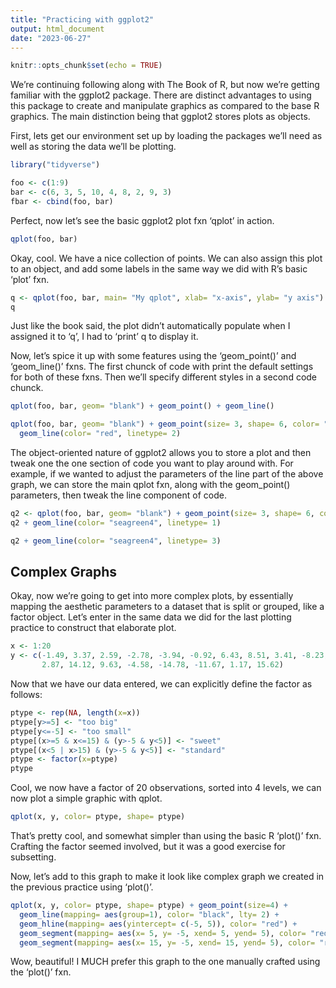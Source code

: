 ```yaml
---
title: "Practicing with ggplot2"
output: html_document
date: "2023-06-27"
---
```


```r
knitr::opts_chunk$set(echo = TRUE)
```

We're continuing following along with The Book of R, but now we're getting familiar
with the ggplot2 package.  There are distinct advantages to using this package to 
create and manipulate graphics as compared to the base R graphics.  The main distinction 
being that ggplot2 stores plots as objects.

First, lets get our environment set up by loading the packages we'll need as well
as storing the data we'll be plotting.
```r
library("tidyverse")
```
```r
foo <- c(1:9)
bar <- c(6, 3, 5, 10, 4, 8, 2, 9, 3)
fbar <- cbind(foo, bar)
```

Perfect, now let's see the basic ggplot2 plot fxn 'qplot' in action.
```r
qplot(foo, bar)
```

Okay, cool. We have a nice collection of points. We can also assign this plot to an object, 
and add some labels in the same way we did with R's basic 'plot' fxn.
```r
q <- qplot(foo, bar, main= "My qplot", xlab= "x-axis", ylab= "y axis")
q
```

Just like the book said, the plot didn't automatically populate when I assigned it to 'q',
I had to 'print' q to display it.

Now, let's spice it up with some features using the 'geom_point()' and 'geom_line()' 
fxns. The first chunck of code with print the default settings for both of these fxns.
Then we'll specify different styles in a second code chunck.
```r
qplot(foo, bar, geom= "blank") + geom_point() + geom_line()
```
```r
qplot(foo, bar, geom= "blank") + geom_point(size= 3, shape= 6, color= "blue") +
  geom_line(color= "red", linetype= 2)
```

The object-oriented nature of ggplot2 allows you to store a plot and then tweak one the one 
section of code you want to play around with. For example, if we wanted to adjust the 
parameters of the line part of the above graph, we can store the main qplot fxn, along 
with the geom_point() parameters, then tweak the line component of code.
```r
q2 <- qplot(foo, bar, geom= "blank") + geom_point(size= 3, shape= 6, color= "blue")
q2 + geom_line(color= "seagreen4", linetype= 1)
```
```r
q2 + geom_line(color= "seagreen4", linetype= 3)
```

## Complex Graphs
Okay, now we're going to get into more complex plots, by essentially mapping the aesthetic 
parameters to a dataset that is split or grouped, like a factor object. Let's enter 
in the same data we did for the last plotting practice to construct that elaborate plot.
```r
x <- 1:20
y <- c(-1.49, 3.37, 2.59, -2.78, -3.94, -0.92, 6.43, 8.51, 3.41, -8.23, -12.01, -6.58,
       2.87, 14.12, 9.63, -4.58, -14.78, -11.67, 1.17, 15.62)
```

Now that we have our data entered, we can explicitly define the factor as follows:
```r
ptype <- rep(NA, length(x=x))
ptype[y>=5] <- "too big"
ptype[y<=-5] <- "too small"
ptype[(x>=5 & x<=15) & (y>-5 & y<5)] <- "sweet"
ptype[(x<5 | x>15) & (y>-5 & y<5)] <- "standard"
ptype <- factor(x=ptype)
ptype
```

Cool, we now have a factor of 20 observations, sorted into 4 levels, we can now plot a simple 
graphic with qplot.
```r
qplot(x, y, color= ptype, shape= ptype)
```

That's pretty cool, and somewhat simpler than using the basic R 'plot()' fxn. Crafting the 
factor seemed involved, but it was a good exercise for subsetting.  

Now, let's add to this graph to make it look like complex graph we created in the 
previous practice using 'plot()'.
```r
qplot(x, y, color= ptype, shape= ptype) + geom_point(size=4) + 
  geom_line(mapping= aes(group=1), color= "black", lty= 2) +
  geom_hline(mapping= aes(yintercept= c(-5, 5)), color= "red") +
  geom_segment(mapping= aes(x= 5, y= -5, xend= 5, yend= 5), color= "red", lty= 3) +
  geom_segment(mapping= aes(x= 15, y= -5, xend= 15, yend= 5), color= "red", lty= 3)
```

Wow, beautiful! I MUCH prefer this graph to the one manually crafted using the 'plot()' fxn.